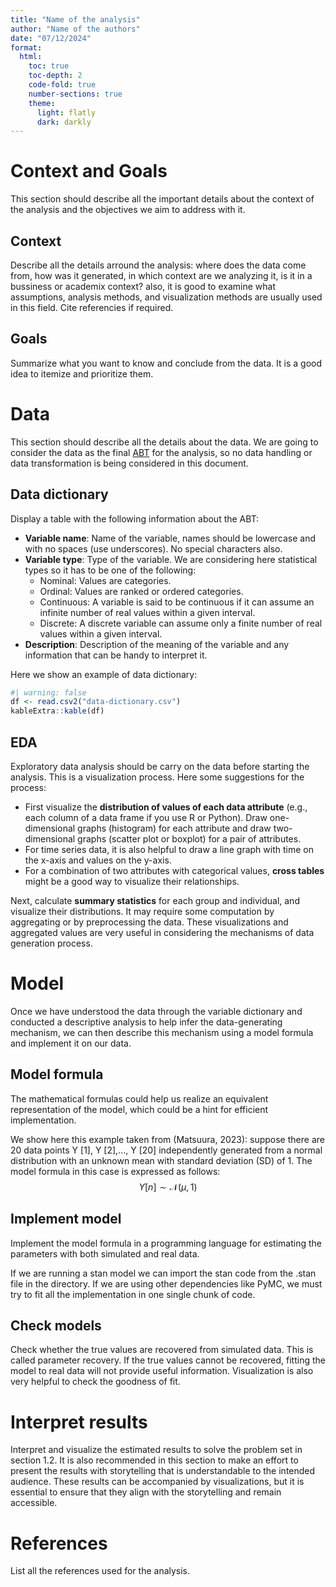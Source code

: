 ```yaml
---
title: "Name of the analysis"
author: "Name of the authors"
date: "07/12/2024"
format:
  html:
    toc: true
    toc-depth: 2
    code-fold: true
    number-sections: true
    theme:
      light: flatly
      dark: darkly
---
```


# Context and Goals
This section should describe all the important details about the context of the analysis and the objectives we aim to address with it.

## Context
Describe all the details arround the analysis: where does the data come from, how was it generated, in which context are we analyzing it, is it in a bussiness or academix context? also, it is good to examine what assumptions, analysis methods, and visualization methods are usually used in this field. Cite referencies if required.

## Goals
Summarize what you want to know and conclude from the data. It is a good idea to itemize and prioritize them.

# Data
This section should describe all the details about the data. We are going to consider the data as the final [ABT](https://en.wikipedia.org/wiki/Analytical_base_table) for the analysis, so no data handling or data transformation is being considered in this document.

## Data dictionary
Display a table with the following information about the ABT:

* **Variable name**: Name of the variable, names should be lowercase and with no spaces (use underscores). No special characters also.
* **Variable type**: Type of the variable. We are considering here statistical types so it has to be one of the following:
  * Nominal: Values are categories.
  * Ordinal: Values are ranked or ordered categories.
  * Continuous: A variable is said to be continuous if it can assume an infinite number of real values within a given interval.
  * Discrete: A discrete variable can assume only a finite number of real values within a given interval.
* **Description**: Description of the meaning of the variable and any information that can be handy to interpret it.

Here we show an example of data dictionary:

```r
#| warning: false
df <- read.csv2("data-dictionary.csv")
kableExtra::kable(df)
```

## EDA
Exploratory data analysis should be carry on the data before starting the analysis. This is a visualization process. Here some suggestions for the process:

* First visualize the **distribution of values of each data attribute** (e.g., each column of a data frame if you use
R or Python). Draw one-dimensional graphs (histogram) for each attribute and draw two-dimensional graphs (scatter plot or boxplot) for a pair of attributes. 
* For time series data, it is also helpful to draw a line graph with time on the x-axis and values on the y-axis. 
* For a combination of two attributes with categorical values, **cross tables** might be a good way to visualize their relationships. 

Next, calculate **summary statistics** for each group and individual, and visualize their distributions. It may require some computation by aggregating or by preprocessing the data. These visualizations and aggregated values are very useful in considering the mechanisms of data generation process.

# Model
Once we have understood the data through the variable dictionary and conducted a descriptive analysis to help infer the data-generating mechanism, we can then describe this mechanism using a model formula and implement it on our data.

## Model formula
The mathematical formulas could help us realize an equivalent representation of the model, which could be a hint for efficient implementation.

We show here this example taken from (Matsuura, 2023): suppose there are 20 data points Y [1], Y [2],..., Y [20] independently generated from a normal distribution with an unknown mean with standard deviation (SD) of 1. The model formula in this case is expressed as follows:
$$Y[n] \sim \mathcal{N}(\mu, 1)$$

## Implement model
Implement the model formula in a programming language for estimating the parameters with both simulated and real data.

If we are running a stan model we can import the stan code from the .stan file in the directory. If we are using other dependencies like PyMC, we must try to fit all the implementation in one single chunk of code.

## Check models
Check whether the true values are recovered from simulated data. This is called parameter recovery. If the true values cannot be recovered, fitting the model to real data will not provide useful information. Visualization is also very helpful to check the goodness of fit.

# Interpret results
Interpret and visualize the estimated results to solve the problem set in section 1.2. It is also recommended in this section to make an effort to present the results with storytelling that is understandable to the intended audience. These results can be accompanied by visualizations, but it is essential to ensure that they align with the storytelling and remain accessible.

# References
List all the references used for the analysis.